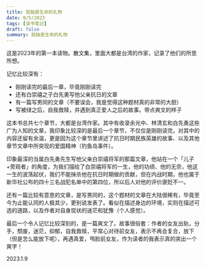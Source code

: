 ```yaml
---
title: 孤独是生命的礼物
date: 9/5/2023
tags: [读书笔记]
draft: false
summary: 孤独是生命的礼物
---
```


这是2023年的第一本读物。散文集，里面大都是台湾的作家，记录了他们的所思所想。

记忆比较深有：

*   刚刚读完的最后一章，毕竟刚刚读完
*   还有白崇禧之子白先勇写他父亲抗日的文章
*   有一篇写男同的文章（不要误会，我是觉得这种题材真的非常的大胆）
*   写被绿之后，自我救赎，并遇到真正爱人之后的故事。带点爽文的样子

这本书总共七个章节，大都是台湾作家。其中有收录余光中、林清玄和白先勇这些广为人知的文章，我印象比较深的是最后一个章节，不仅仅是刚刚读完，对其中的内容还留有余温，更是因为这个章节里讲述了抗日时期民族英雄的故事、以及其他章节文章中所突现的爱国精神（钓鱼岛事件）。

印象最深的当属白先勇先生写他父亲白崇禧将军的那篇文章，他站在一个「儿子+旁观者」的角度，为我们描绘了白崇禧将军的一生，他的功绩、他的无奈，他这一生的波荡起伏，我们不能抹杀他在抗日时期做的贡献，但在内战时期，他也属于新华社公布的四十三名战犯名单中的第四位，所以后人对他的评价褒贬不一。

还有一篇比较有意思的文章，是写男同的，这个题材的文章在大陆很稀有，毕竟至今为止能认同的人极其少，更别说发表了。看似在描述身边的环境，实则在描述可选的道路，以及作者对自身现状的迷茫和犹豫（个人感觉）。

最后一个令人记忆比较深刻的，是一篇爽文了。故事很俗套：作者的女友出轨，分手，颓废，迷茫，抑郁，自我救赎，平常心对待前女友，表示不再会复合，放下（但是怎么能放下呢），再遇真爱，甩脸前女友，作为读者的我表示真的突出一个爽字！

2023.1.9

